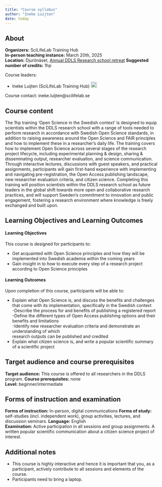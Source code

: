 ```yaml
---
title: "Course syllabus"
author: "Ineke Luijten"
date: today
---
```


::: {.callout-warning icon=false}

## About

**Organizers:** 				SciLifeLab Training Hub  
**In-person teaching instance:**		March 20th, 2025  
**Location:**					Djurönäset, [Annual DDLS Research school retreat](https://www.scilifelab.se/data-driven/ddls-research-school/) 
**Suggested number of credits:** 		1hp  

		

Course leaders: 

- Ineke Luijten (SciLifeLab Training Hub) <a href="https://orcid.org/0000-0001-5768-275X" rel="orcid"><img src="img/ORCID_Logomark.png" alt="" width="20" height="20"/></a>

Course contact: ineke.luijten@scilifelab.se

<!-- 
<a href="https://docs.google.com/forms/d/e/1FAIpQLSc8qNaaBrPsM6BIHKiPCMNGeWQXzyjAp8mfC7sRk9oltbFJig/viewform" rel="orcid"><img src="img/Registration button.png" alt="" height="50"/></a>
<br>
-->
  
:::

## Course content

The 1hp training ‘Open Science in the Swedish context’ is designed to equip scientists within the DDLS research school with a range of tools needed to perform research in accordance with Swedish Open Science standards, in addition to raising awareness around the Open Science and FAIR principles and how to implement these in a researcher's daily life. The training covers how to implement Open Science across several stages of the research project lifecycle, including experimental planning & design, sharing & disseminating output, researcher evaluation, and science communication. Through interactive lectures, discussions with guest speakers, and practical assignments, participants will gain first-hand experience with implementing and navigating pre-registration, the Open Access publishing landscape, new researcher evaluation criteria, and citizen science. Completing this training will position scientists within the DDLS research school as future leaders in the global shift towards more open and collaborative research practices, and will  support Sweden’s commitment to innovation and public engagement, fostering a research environment where knowledge is freely exchanged and built upon.  


## Learning Objectives and Learning Outcomes
#### Learning Objectives

This course is designed for participants to:  

- Get acquainted with Open Science principles and how they will be implemented into Swedish academia within the coming years  
- Gain insight in to how to execute every step of a research project according to Open Science principles   


#### Learning Outcomes

Upon completion of this course, participants will be able to:

- Explain what Open Science is, and discuss the benefits and challenges that come with its 
implementation, specifically in the Swedish context  
-Describe the process for and benefits of publishing a registered report  
-Define the different types of Open Access publishing options and their benefits and 
limitations  
-Identify new researcher evaluation criteria and demonstrate an understanding of which  
research outputs can be published and credited  
- Explain what citizen science is, and write a popular scientific summary of a scientific project  



## Target audience and course prerequisites

**Target audience:** This course is offered to all researchers in the DDLS program. 
**Course prerequisites:** none  
**Level:** beginner/intermediate


## Forms of instruction and examination  

**Forms of instruction:** In-person, digital communications
**Forms of study:** self-studies (incl. independent work), group activities, lectures, and discussion seminars. 
**Language:** English  
**Examination:** Active participation in all sessions and group assignments. A written popular scientific communication about a citizen science project of interest. 



## Additional notes  

- This course is highly interactive and hence it is important that you, as a participant, actively contribute to all sessions and elements of the course.   
- Participants need to bring a laptop.    


